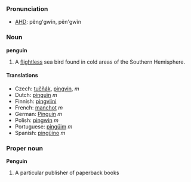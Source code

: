 ===Pronunciation===
*[[w:AHD|AHD]]: pĕng'gwĭn, pĕn'gwĭn

=== Noun ===
'''penguin'''

# A [[flightless]] sea bird found in cold areas of the Southern Hemisphere.

==== Translations ====
*Czech: [[tučňák]], [[pingvin]], ''m''
*Dutch: [[pinguïn]] ''m''
*Finnish: [[pingviini]]
*French: [[manchot]] ''m''
*German: [[Pinguin]] ''m''
*Polish: [[pingwin]] ''m''
*Portuguese: [[pingüim]] ''m''
*Spanish: [[pingüino]] ''m''

=== Proper noun ===
'''Penguin'''

# A particular publisher of paperback books